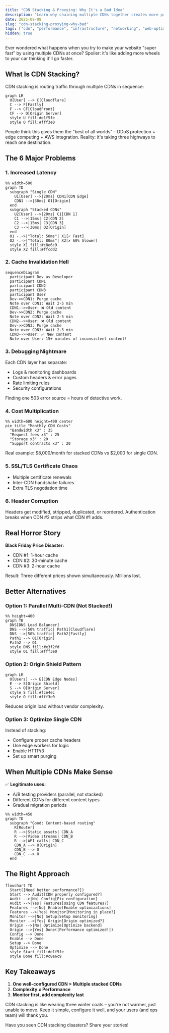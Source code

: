 ```yaml
---
title: "CDN Stacking & Proxying: Why It's a Bad Idea"
description: "Learn why chaining multiple CDNs together creates more problems than it solves, and discover better approaches to content delivery optimization."
date: 2025-09-08
slug: "cdn-stacking-proxying-why-bad"
tags: ["cdn", "performance", "infrastructure", "networking", "web-optimization"]
hidden: true
---
```


Ever wondered what happens when you try to make your website "super fast" by using multiple CDNs at once? Spoiler: it's like adding more wheels to your car thinking it'll go faster.

## What Is CDN Stacking?

CDN stacking is routing traffic through multiple CDNs in sequence:

```mermaid
graph LR
  U[User] --> C[Cloudflare]
  C --> F[Fastly]
  F --> CF[CloudFront]
  CF --> O[Origin Server]
  style U fill:#e1f5fe
  style O fill:#fff3e0
```

People think this gives them the "best of all worlds" – DDoS protection + edge computing + AWS integration. Reality: it's taking three highways to reach one destination.

## The 6 Major Problems

### 1. Increased Latency

```mermaid
%% width=500
graph TD
  subgraph "Single CDN"
    U1[User] -->|20ms| CDN1[CDN Edge]
    CDN1 -->|30ms| O1[Origin]
  end
  subgraph "Stacked CDNs"
    U2[User] -->|20ms| C1[CDN 1]
    C1 -->|15ms| C2[CDN 2]
    C2 -->|15ms| C3[CDN 3]
    C3 -->|30ms| O2[Origin]
  end
  O1 -.->|"Total: 50ms"| X1[✓ Fast]
  O2 -.->|"Total: 80ms"| X2[✗ 60% Slower]
  style X1 fill:#c8e6c9
  style X2 fill:#ffcdd2
```

### 2. Cache Invalidation Hell

```mermaid
sequenceDiagram
  participant Dev as Developer
  participant CDN1
  participant CDN2
  participant CDN3
  participant User
  Dev->>CDN1: Purge cache
  Note over CDN1: Wait 2-5 min
  CDN1-->>User: ❌ Old content
  Dev->>CDN2: Purge cache
  Note over CDN2: Wait 2-5 min
  CDN2-->>User: ❌ Old content
  Dev->>CDN3: Purge cache
  Note over CDN3: Wait 2-5 min
  CDN3-->>User: ✅ New content
  Note over User: 15+ minutes of inconsistent content!
```

### 3. Debugging Nightmare

Each CDN layer has separate:

- Logs & monitoring dashboards
- Custom headers & error pages
- Rate limiting rules
- Security configurations

Finding one 503 error source = hours of detective work.

### 4. Cost Multiplication

```mermaid
%% width=600 height=400 center
pie title "Monthly CDN Costs"
  "Bandwidth x3" : 35
  "Request fees x3" : 25
  "Storage x3" : 20
  "Support contracts x3" : 20
```

Real example: $8,000/month for stacked CDNs vs $2,000 for single CDN.

### 5. SSL/TLS Certificate Chaos

- Multiple certificate renewals
- Inter-CDN handshake failures
- Extra TLS negotiation time

### 6. Header Corruption

Headers get modified, stripped, duplicated, or reordered. Authentication breaks when CDN #2 strips what CDN #1 adds.

## Real Horror Story

**Black Friday Price Disaster:**

- CDN #1: 1-hour cache
- CDN #2: 30-minute cache
- CDN #3: 2-hour cache

Result: Three different prices shown simultaneously. Millions lost.

## Better Alternatives

### Option 1: Parallel Multi-CDN (Not Stacked!)

```mermaid
%% height=400
graph TB
  DNS[DNS Load Balancer]
  DNS -->|50% traffic| Path1[Cloudflare]
  DNS -->|50% traffic| Path2[Fastly]
  Path1 --> O1[Origin]
  Path2 --> O1
  style DNS fill:#e3f2fd
  style O1 fill:#fff3e0
```

### Option 2: Origin Shield Pattern

```mermaid
graph LR
  U[Users] --> E[CDN Edge Nodes]
  E --> S[Origin Shield]
  S --> O[Origin Server]
  style S fill:#fce4ec
  style O fill:#fff3e0
```

Reduces origin load without vendor complexity.

### Option 3: Optimize Single CDN

Instead of stacking:

- Configure proper cache headers
- Use edge workers for logic
- Enable HTTP/3
- Set up smart purging

## When Multiple CDNs Make Sense

✅ **Legitimate uses:**

- A/B testing providers (parallel, not stacked)
- Different CDNs for different content types
- Gradual migration periods

```mermaid
%% width=450
graph TD
  subgraph "Good: Content-based routing"
    R[Router]
    R -->|Static assets| CDN_A
    R -->|Video streams| CDN_B
    R -->|API calls| CDN_C
    CDN_A --> O[Origin]
    CDN_B --> O
    CDN_C --> O
  end
```

## The Right Approach

```mermaid
flowchart TD
  Start([Need better performance?])
  Start --> Audit[CDN properly configured?]
  Audit -->|No| Config[Fix configuration]
  Audit -->|Yes| Features[Using CDN features?]
  Features -->|No| Enable[Enable optimizations]
  Features -->|Yes| Monitor[Monitoring in place?]
  Monitor -->|No| Setup[Setup monitoring]
  Monitor -->|Yes| Origin[Origin optimized?]
  Origin -->|No| Optimize[Optimize backend]
  Origin -->|Yes| Done([Performance optimized!])
  Config --> Done
  Enable --> Done
  Setup --> Done
  Optimize --> Done
  style Start fill:#e1f5fe
  style Done fill:#c8e6c9
```

## Key Takeaways

1. **One well-configured CDN > Multiple stacked CDNs**
2. **Complexity ≠ Performance**
3. **Monitor first, add complexity last**

CDN stacking is like wearing three winter coats – you're not warmer, just unable to move. Keep it simple, configure it well, and your users (and ops team) will thank you.

Have you seen CDN stacking disasters? Share your stories!
